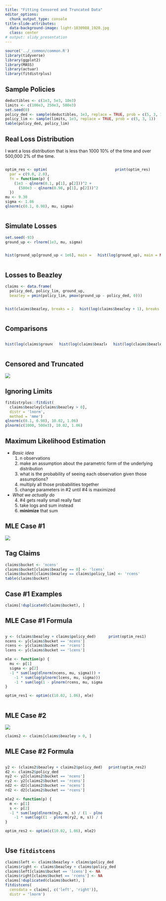 ```yaml
---
title: "Fitting Censored and Truncated Data"
editor_options:
  chunk_output_type: console
title-slide-attributes:
  data-background-image: light-1030988_1920.jpg
  class: center
# output: slidy_presentation
---
```



```r
source('../_common/common.R')
library(tidyverse)
library(ggplot2)
library(MASS)
library(actuar)
library(fitdistrplus)
```





## Sample Policies

```r
deductibles <- c(1e3, 5e3, 10e3)
limits <- c(100e3, 250e3, 500e3)
set.seed(0)
policy_ded <- sample(deductibles, 1e3, replace = TRUE, prob = c(5, 3, 1))
policy_lim <- sample(limits, 1e3, replace = TRUE, prob = c(5, 3, 1))
table(policy_ded, policy_lim)
```




## Real Loss Distribution

I want a loss distribution that is less than 1000 10% of the time
and over 500,000 2% of the time.



:::::::::::::: {.columns}
::: {.column}
```r
optim_res <- optim(
  par = c(9.0, 2.0), 
  fn = function(p) {
    (1e3 - qlnorm(0.1, p[1], p[2]))^2 + 
      (500e3 - qlnorm(0.98, p[1], p[2]))^2
  })
mu <- 9.30
sigma <- 1.86
qlnorm(c(0.1, 0.98), mu, sigma)
```
:::
::: {.column}
```r
print(optim_res)
```
:::
::::::::::::::





## Simulate Losses

```r
set.seed(-93)
ground_up <- rlnorm(1e3, mu, sigma)
```

:::::::::::::: {.columns}
::: {.column}
```r
hist(ground_up[ground_up < 1e6], main = NULL)
```
:::
::: {.column}
```r
hist(log(ground_up), main = NULL)
```
:::
::::::::::::::




## Losses to Beazley

```r
claims <- data.frame(
  policy_ded, policy_lim, ground_up, 
  beazley = pmin(policy_lim, pmax(ground_up - policy_ded, 0)))
```

:::::::::::::: {.columns}
::: {.column}
```r
hist(claims$beazley, breaks = 20, main = NULL)
```
:::
::: {.column}
```r
hist(log(claims$beazley + 1), breaks = 20, main = NULL)
```
:::
::::::::::::::




## Comparisons

:::::::::::::: {.columns}
::: {.column width="33%"}
```r
hist(log(claims$ground_up + 1), breaks = 20, main = NULL)
```
:::
::: {.column width="33%"}
```r
hist(log(claims$beazley + 1), breaks = 20, main = NULL)
```
:::
::: {.column width="33%"}
```r
hist(log(claims$beazley[claims$beazley > 0]), breaks = 20, main = NULL)
```
:::
::::::::::::::





## Censored and Truncated

![](emma-bynon-defs.png)





## Ignoring Limits

```r
fitdistrplus::fitdist(
  claims$beazley[claims$beazley > 0], 
  distr = 'lnorm', 
  method = 'mme')
qlnorm(c(0.1, 0.98), 10.02, 1.06)
plnorm(c(1000, 500e3), 10.02, 1.06)
```




## Maximum Likelihood Estimation

* *Basic idea*
    1. n observations
    2. make an assumption about the parametric form of the underlying distribution
    3. what is the probability of seeing each observation given those assumptions?
    4. multiply all those probabilities together
    5. change parameters in #2 until #4 is maximized
* *What we actually do*
    4. #4 gets really small really fast
    5. take logs and sum instead
    6. **minimize** that sum




## MLE Case #1

![](mle-note-case-1.png)



## Tag Claims

```r
claims$bucket <- 'ncens'
claims$bucket[claims$beazley == 0] <- 'lcens'
claims$bucket[claims$beazley == claims$policy_lim] <- 'rcens'
table(claims$bucket)
```


## Case #1 Examples

```r
claims[!duplicated(claims$bucket), ]
```




## MLE Case #1 Formula

:::::::::::::: {.columns}
::: {.column width="65%"}
```r
y <- (claims$beazley + claims$policy_ded)
ncens <- y[claims$bucket == 'ncens']
rcens <- y[claims$bucket == 'rcens']
lcens <- y[claims$bucket == 'lcens']

mle <- function(p) {
  mu <- p[1]
  sigma <- p[2]
  -1 * sum(log(dlnorm(ncens, mu, sigma))) + 
    -1 * sum(log(plnorm(lcens, mu, sigma))) + 
    -1 * sum(log(1 - plnorm(rcens, mu, sigma)))
}

optim_res1 <- optim(c(10.02, 1.06), mle)
```
:::
::: {.column width="35%"}
```r
print(optim_res1)
```
:::
::::::::::::::





## MLE Case #2

![](mle-note-case-2.png)

```r
claims2 <- claims[claims$beazley > 0, ]
```




## MLE Case #2 Formula

:::::::::::::: {.columns}
::: {.column width="65%"}
```r
y2 <- (claims2$beazley + claims2$policy_ded)
d2 <- claims2$policy_ded
ny2 <- y2[claims2$bucket == 'ncens']
ry2 <- y2[claims2$bucket == 'rcens']
nd2 <- d2[claims2$bucket == 'ncens']
rd2 <- d2[claims2$bucket == 'rcens']

mle2 <- function(p) {
  m <- p[1]
  s <- p[2]
  -1 * sum(log(dlnorm(ny2, m, s) / (1 - plnorm(nd2, m, s)))) + 
    -1 * sum(log((1 - plnorm(ry2, m, s)) / (1 - plnorm(rd2, m, s))))
}

optim_res2 <- optim(c(10.02, 1.06), mle2)
```
:::
::: {.column width="35%"}
```r
print(optim_res2)
```
:::
::::::::::::::




## Use `fitdistcens`

```r
claims$left <- claims$beazley + claims$policy_ded
claims$right <- claims$beazley + claims$policy_ded
claims$left[claims$bucket == 'lcens'] <- NA
claims$right[claims$bucket == 'rcens'] <- NA
claims[!duplicated(claims$bucket), ]
fitdistcens(
  censdata = claims[, c('left', 'right')],
  distr = 'lnorm')
```



